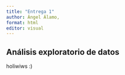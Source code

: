 ```yaml
---
title: "Entrega 1"
author: Ángel Álamo, 
format: html
editor: visual
---
```


## Análisis exploratorio de datos

holiwiws :)
